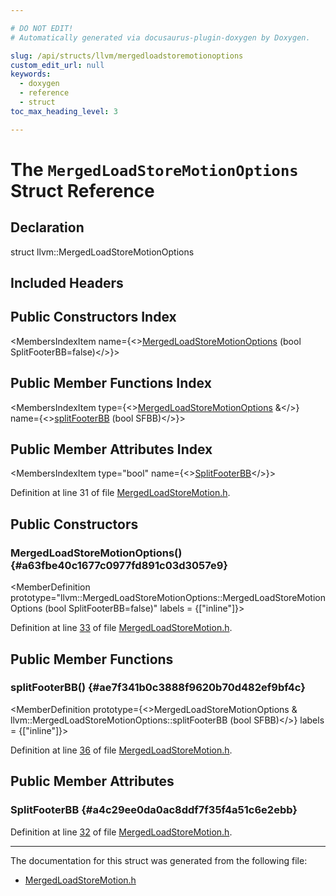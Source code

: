 ```yaml
---

# DO NOT EDIT!
# Automatically generated via docusaurus-plugin-doxygen by Doxygen.

slug: /api/structs/llvm/mergedloadstoremotionoptions
custom_edit_url: null
keywords:
  - doxygen
  - reference
  - struct
toc_max_heading_level: 3

---
```





# The `MergedLoadStoreMotionOptions` Struct Reference

<DoxygenPage pluginConfig={pluginConfig}>



## Declaration

<CodeBlock>struct llvm::MergedLoadStoreMotionOptions</CodeBlock>

## Included Headers

<IncludesList>
<IncludesListItem
  filePath="llvm/Transforms/Scalar/MergedLoadStoreMotion.h"
  permalink="/docs/api/files/include/include/llvm/include/llvm/transforms/include/llvm/transforms/scalar/mergedloadstoremotion-h"
  isLocal="true" />
</IncludesList>

## Public Constructors Index

<MembersIndex>

<MembersIndexItem
  name={<><a href="#a63fbe40c1677c0977fd891c03d3057e9">MergedLoadStoreMotionOptions</a> (bool SplitFooterBB=false)</>}>
</MembersIndexItem>

</MembersIndex>

## Public Member Functions Index

<MembersIndex>

<MembersIndexItem
  type={<><a href="/docs/api/structs/llvm/mergedloadstoremotionoptions">MergedLoadStoreMotionOptions</a> &amp;</>}
  name={<><a href="#ae7f341b0c3888f9620b70d482ef9bf4c">splitFooterBB</a> (bool SFBB)</>}>
</MembersIndexItem>

</MembersIndex>

## Public Member Attributes Index

<MembersIndex>

<MembersIndexItem
  type="bool"
  name={<><a href="#a4c29ee0da0ac8ddf7f35f4a51c6e2ebb">SplitFooterBB</a></>}>
</MembersIndexItem>

</MembersIndex>


Definition at line 31 of file <a href="/docs/api/files/include/include/llvm/include/llvm/transforms/include/llvm/transforms/scalar/mergedloadstoremotion-h">MergedLoadStoreMotion.h</a>.

<SectionDefinition>

## Public Constructors

### MergedLoadStoreMotionOptions() {#a63fbe40c1677c0977fd891c03d3057e9}

<MemberDefinition
  prototype="llvm::MergedLoadStoreMotionOptions::MergedLoadStoreMotionOptions (bool SplitFooterBB=false)"
  labels = {["inline"]}>

Definition at line <a href="/docs/api/files/include/include/llvm/include/llvm/transforms/include/llvm/transforms/scalar/mergedloadstoremotion-h/#l00033">33</a> of file <a href="/docs/api/files/include/include/llvm/include/llvm/transforms/include/llvm/transforms/scalar/mergedloadstoremotion-h">MergedLoadStoreMotion.h</a>.
</MemberDefinition>

</SectionDefinition>

<SectionDefinition>

## Public Member Functions

### splitFooterBB() {#ae7f341b0c3888f9620b70d482ef9bf4c}

<MemberDefinition
  prototype={<>MergedLoadStoreMotionOptions &amp; llvm::MergedLoadStoreMotionOptions::splitFooterBB (bool SFBB)</>}
  labels = {["inline"]}>

Definition at line <a href="/docs/api/files/include/include/llvm/include/llvm/transforms/include/llvm/transforms/scalar/mergedloadstoremotion-h/#l00036">36</a> of file <a href="/docs/api/files/include/include/llvm/include/llvm/transforms/include/llvm/transforms/scalar/mergedloadstoremotion-h">MergedLoadStoreMotion.h</a>.
</MemberDefinition>

</SectionDefinition>

<SectionDefinition>

## Public Member Attributes

### SplitFooterBB {#a4c29ee0da0ac8ddf7f35f4a51c6e2ebb}

<MemberDefinition
  prototype="bool llvm::MergedLoadStoreMotionOptions::SplitFooterBB">

Definition at line <a href="/docs/api/files/include/include/llvm/include/llvm/transforms/include/llvm/transforms/scalar/mergedloadstoremotion-h/#l00032">32</a> of file <a href="/docs/api/files/include/include/llvm/include/llvm/transforms/include/llvm/transforms/scalar/mergedloadstoremotion-h">MergedLoadStoreMotion.h</a>.
</MemberDefinition>

</SectionDefinition>

<hr/>

The documentation for this struct was generated from the following file:

<ul>
<li><a href="/docs/api/files/include/include/llvm/include/llvm/transforms/include/llvm/transforms/scalar/mergedloadstoremotion-h">MergedLoadStoreMotion.h</a></li>
</ul>

</DoxygenPage>
